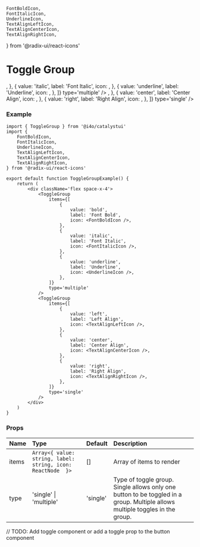 	FontBoldIcon,
	FontItalicIcon,
	UnderlineIcon,
	TextAlignLeftIcon,
	TextAlignCenterIcon,
	TextAlignRightIcon,
} from '@radix-ui/react-icons'

# Toggle Group

<DemoCard>
	<div className='flex space-x-4'>
		<ToggleGroup
			items={[
				{
					value: 'bold',
					label: 'Font Bold',
					icon: <FontBoldIcon />,
				},
				{
					value: 'italic',
					label: 'Font Italic',
					icon: <FontItalicIcon />,
				},
				{
					value: 'underline',
					label: 'Underline',
					icon: <UnderlineIcon />,
				},
			]}
			type='multiple'
		/>
		<ToggleGroup
			items={[
				{
					value: 'left',
					label: 'Left Align',
					icon: <TextAlignLeftIcon />,
				},
				{
					value: 'center',
					label: 'Center Align',
					icon: <TextAlignCenterIcon />,
				},
				{
					value: 'right',
					label: 'Right Align',
					icon: <TextAlignRightIcon />,
				},
			]}
			type='single'
		/>
	</div>
</DemoCard>

### Example

```tsx
import { ToggleGroup } from '@i4o/catalystui'
import {
	FontBoldIcon,
	FontItalicIcon,
	UnderlineIcon,
	TextAlignLeftIcon,
	TextAlignCenterIcon,
	TextAlignRightIcon,
} from '@radix-ui/react-icons'

export default function ToggleGroupExample() {
	return (
		<div className='flex space-x-4'>
			<ToggleGroup
				items={[
					{
						value: 'bold',
						label: 'Font Bold',
						icon: <FontBoldIcon />,
					},
					{
						value: 'italic',
						label: 'Font Italic',
						icon: <FontItalicIcon />,
					},
					{
						value: 'underline',
						label: 'Underline',
						icon: <UnderlineIcon />,
					},
				]}
				type='multiple'
			/>
			<ToggleGroup
				items={[
					{
						value: 'left',
						label: 'Left Align',
						icon: <TextAlignLeftIcon />,
					},
					{
						value: 'center',
						label: 'Center Align',
						icon: <TextAlignCenterIcon />,
					},
					{
						value: 'right',
						label: 'Right Align',
						icon: <TextAlignRightIcon />,
					},
				]}
				type='single'
			/>
		</div>
	)
}
```

### Props

| Name  | Type                                                        | Default  | Description                                                                                                                  |
| :---- | :---------------------------------------------------------- | :------- | :--------------------------------------------------------------------------------------------------------------------------- |
| items | `Array<{ value: string, label: string, icon: ReactNode  }>` | []       | Array of items to render                                                                                                     |
| type  | 'single' \| 'multiple'                                      | 'single' | Type of toggle group. Single allows only one button to be toggled in a group. Multiple allows multiple toggles in the group. |

// TODO: Add toggle component or add a toggle prop to the button component
